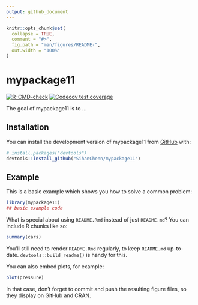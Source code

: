 ```yaml
---
output: github_document
---
```


<!-- README.md is generated from README.Rmd. Please edit that file -->

```r
knitr::opts_chunk$set(
  collapse = TRUE,
  comment = "#>",
  fig.path = "man/figures/README-",
  out.width = "100%"
)
```


# mypackage11

<!-- badges: start -->
[![R-CMD-check](https://github.com/SihanChenn/mypackage11/actions/workflows/R-CMD-check.yaml/badge.svg)](https://github.com/SihanChenn/mypackage11/actions/workflows/R-CMD-check.yaml)
[![Codecov test coverage](https://codecov.io/gh/SihanChenn/mypackage11/branch/main/graph/badge.svg)](https://app.codecov.io/gh/SihanChenn/mypackage11?branch=main)
<!-- badges: end -->

The goal of mypackage11 is to ...

## Installation

You can install the development version of mypackage11 from [GitHub](https://github.com/) with:

``` r
# install.packages("devtools")
devtools::install_github("SihanChenn/mypackage11")
```

## Example

This is a basic example which shows you how to solve a common problem:

```r
library(mypackage11)
## basic example code
```

What is special about using `README.Rmd` instead of just `README.md`? You can include R chunks like so:

```r
summary(cars)
```

You'll still need to render `README.Rmd` regularly, to keep `README.md` up-to-date. `devtools::build_readme()` is handy for this.

You can also embed plots, for example:

```r
plot(pressure)
```

In that case, don't forget to commit and push the resulting figure files, so they display on GitHub and CRAN.
